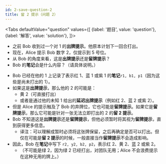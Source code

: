 ```yaml
---
id: 2-save-question-2
title: 留 2 提示（问题 2）
---
```



<BeginnersGuideProgress id="2-save-question-2" />

<Tabs
  defaultValue="question"
  values={[
    {label: '题目', value: 'question'},
    {label: '解答', value: 'solution'},
  ]}>
<TabItem value="question">

- 之前 Bob 收到过一个对 1 的**出牌提示**。他原本计划下一回合打出。
- 现在，Alice 提示 Bob 数字 2，仅提示到 5 号位。
- 从 Bob 的角度来看，这是**出牌提示**还是**留牌提示**？
- Bob 的**笔记**会是什么内容？（请具体说明。）

</TabItem>
<TabItem value="solution">

- Bob 已经在他的 1 上记录了表示红 1、蓝 1 或紫 1 的**笔记**`r1, b1, p1`（因为这些是尚未打出的 1）。
- 如果这是**出牌提示**，那么他的 2 的可能是：
  - 黄 2（可直接打出）
  - 或者是通过他的未知 1 给出的**延迟出牌提示**（例如红 2、蓝 2 或紫 2）。
- 但是 Alice 的提示触及了 Bob 的弃牌位，它也可能是**留牌提示**。如果它是**留牌提示**，那么它可能是针对一张无法立即打出的 2 的**留 2 提示**。
- Bob 不知道这是**出牌提示**还是**留牌提示**，但他必须暂时将其视为**留牌提示**，直到获得更多信息。
  - 译注：可以理解成暂时必须将这张牌保留，之后再确定是否可以打出。但仅在可能是**留 2 提示**的时候，一般直接当作**留牌提示**不会造成影响。
- 因此，Bob 在**笔记**中写下 `r2, y2, b2, p2`，表示红 2、黄 2、蓝 2 或紫 2。
  - （不可能是绿 2，因为绿 2 已经打出，对团队无用；Alice 不会浪费提示在这种无用的牌上。）

</TabItem>
</Tabs>

<TwoSaveQuestion2 />
